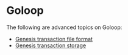 # Goloop

The following are advanced topics on Goloop:

* [Genesis transaction file format](goloop/genesis-tx.md)
* [Genesis transaction storage](goloop/genesis-storage.md)
